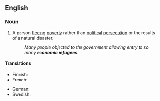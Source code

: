 ==English==

===Noun===
{{en-noun}}

# A person [[fleeing]] [[poverty]] rather than [[political]] [[persecution]] or the results of a [[natural]] [[disaster]].
#: ''Many people objected to the government allowing entry to so many '''economic refugees'''.''

====Translations====
{{trans-top|person fleeing poverty}}
* Finnish: {{t|fi|talouspakolainen}}
* French: {{t-check|fr|réfugié économique}}
{{trans-mid}}
* German: {{t+|de|Wirtschaftsflüchtling}}
* Swedish: {{t|sv|ekonomisk flykting}}
{{trans-bottom}}